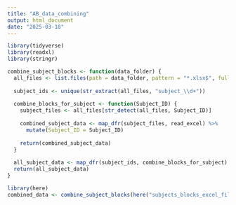 ```yaml
---
title: "AB_data_combining"
output: html_document
date: "2025-03-18"
---
```


```r
library(tidyverse)
library(readxl)
library(stringr)

combine_subject_blocks <- function(data_folder) {
  all_files <- list.files(path = data_folder, pattern = "*.xlsx$", full.names = TRUE)
  
  subject_ids <- unique(str_extract(all_files, "subject_\\d+"))
  
  combine_blocks_for_subject <- function(Subject_ID) {
    subject_files <- all_files[str_detect(all_files, Subject_ID)]
    
    combined_subject_data <- map_dfr(subject_files, read_excel) %>%
      mutate(Subject_ID = Subject_ID)
    
    return(combined_subject_data)
  }
  
  all_subject_data <- map_dfr(subject_ids, combine_blocks_for_subject)
  return(all_subject_data)
}

```
```r
library(here)
combined_data <- combine_subject_blocks(here("subjects_blocks_excel_files"))


```


